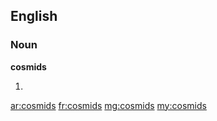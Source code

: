 ==English==

===Noun===
'''cosmids'''

# {{plural of|cosmid}}

[[ar:cosmids]]
[[fr:cosmids]]
[[mg:cosmids]]
[[my:cosmids]]